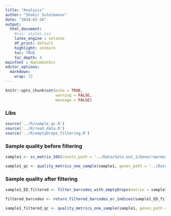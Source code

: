```yaml
---
title: "Analysis"
author: "Shakir Suleimanov"
date: "2024-03-26"
output: 
  html_document:
    #css: styles.css
    latex_engine : xelatex
    df_print: default
    highlight: zenburn
    toc: TRUE
    toc_depth: 4
mainfont : NanumGothic    
editor_options: 
  markdown: 
    wrap: 72
---
```


```r
knitr::opts_chunk$set(echo = TRUE,
                      warning = FALSE, 
                      message = FALSE)
```

### Libs
```r
source('../R/sample_qc.R')
source('../R/read_data.R')
source('../R/emptyDrops_filtering.R')
```


### Sample quality before filtering
```r
sample1 <- sc_matrix_10X(counts_path = '../Data/Solo.out_1/Gene/raw/matrix.mtx.gz', barcodes_path = '../Data/Solo.out_1/Gene/raw/barcodes.tsv.gz', genes_path = '../Data/Solo.out_1/Gene/raw/features.tsv.gz')

sample1_qc <- quality_metrics_one_sample(sample1, genes_path = '../Data/Solo.out_1/Gene/raw/features.tsv.gz', file_name = 'Solo1')
```


### Sample quality after filtering
```r
sample1_ED_filtered <- filter_barcodes_with_emptyDrops(matrix = sample1)

filtered_barcodes <- return_filtered_barcodes_or_indices(sample1_ED_filtered)

sample1_filtered_qc <- quality_metrics_one_sample(sample1, genes_path = '../Data/Solo.out_1/Gene/raw/features.tsv.gz', file_name = 'Solo1_filtered', filter = TRUE, filtered_barcodes_list = filtered_barcodes)
```


